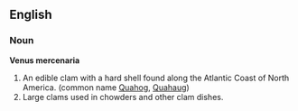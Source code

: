 ==English==

===Noun===

'''Venus mercenaria'''

#An edible clam with a hard shell found along the Atlantic Coast of North America. (common name [[Quahog]], [[Quahaug]])
#Large clams used in chowders and other clam dishes.